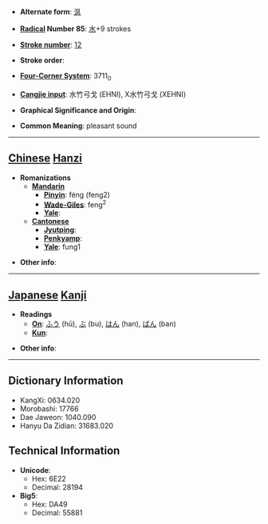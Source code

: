 * '''Alternate form''': [[沨]]

* '''[[Wiktionary:Chinese radical index| Radical]] Number 85''': [[Wiktionary:Chinese radical index 水|水]]+9 strokes

* '''[[Wiktionary:Chinese total strokes index|Stroke number]]''': [[Wiktionary:Chinese total strokes index 12|12]]

* '''Stroke order''': 

* '''[[Wiktionary:Chinese four corner index|Four-Corner System]]''': 3711<sub>0</sub>

* '''[[Wiktionary:Chinese Cangjie index|Cangjie input]]''': 水竹弓戈 (EHNI), X水竹弓戈 (XEHNI)

* '''Graphical Significance and Origin''': 

* '''Common Meaning''': pleasant sound

----

== [[Chinese]] [[Hanzi]] ==

* '''Romanizations'''
** '''[[Mandarin]]'''
*** '''[[Pinyin]]''': féng (feng2)
*** '''[[Wade-Giles]]''': feng<sup>2</sup>
*** '''[[Yale]]''': 
** '''[[Cantonese]]'''
*** '''[[Jyutping]]''':
*** '''[[Penkyamp]]''': 
*** '''[[Yale]]''': fung1

* '''Other info''': 

----

== [[Japanese]] [[Kanji]] ==

* '''Readings'''
** '''[[On]]''': [[ふう]] (hū), [[ぶ]] (bu), [[はん]] (han), [[ばん]] (ban)
** '''[[Kun]]''': 

* '''Other info''':  

----

== Dictionary Information ==

* KangXi: 0634.020
* Morobashi: 17766
* Dae Jaweon: 1040.090
* Hanyu Da Zidian: 31683.020

== Technical Information ==

* '''Unicode''':
** Hex: 6E22
** Decimal: 28194
* '''Big5''':
** Hex: DA49
** Decimal: 55881